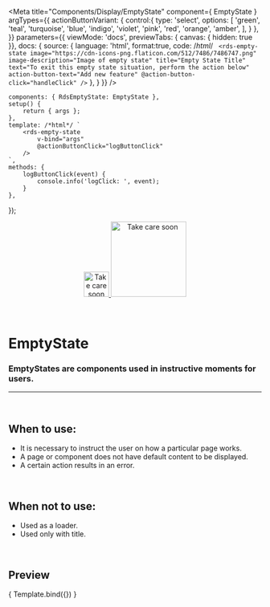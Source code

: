 
<Meta
	title="Components/Display/EmptyState"
	component={ EmptyState }
	argTypes={{
		actionButtonVariant: {
			control:{
				type: 'select',
				options: [
					'green',
					'teal',
					'turquoise',
					'blue',
					'indigo',
					'violet',
					'pink',
					'red',
					'orange',
					'amber',
				],
			}
		},
	}}
	parameters={{
		viewMode: 'docs',
		previewTabs: { canvas: { hidden: true }},
		docs: {
			source: {
				language: 'html',
				format:true,
				code: /*html*/ `
<rds-empty-state
	image="https://cdn-icons-png.flaticon.com/512/7486/7486747.png"
	image-description="Image of empty state"
	title="Empty State Title"
	text="To exit this empty state situation, perform the action below"
	action-button-text="Add new feature"
	@action-button-click="handleClick"
/>`
			},
		}
	}}
/>

	components: { RdsEmptyState: EmptyState },
	setup() {
		return { args };
	},
	template: /*html*/ `
		<rds-empty-state
			v-bind="args" 
			@actionButtonClick="logButtonClick"
		/>
	`,
	methods: {
		logButtonClick(event) {
			console.info('logClick: ', event);
		}
	},
});

<div align="center" style={{display: 'flex'}}>
    <a href="https://rahulaher.netlify.app">
        <img src="https://rahulaher.netlify.app/img/logo/glyph-black-colored.svg" alt="Take care soon" width="50" />
        <img src="https://rahulaher.netlify.app/img/logo/word-black-colored.svg" alt="Take care soon" width="150" />
    </a>
</div>

<br />
<br />

# EmptyState

### EmptyStates are components used in instructive moments for users.

---
<br />

## When to use:
- It is necessary to instruct the user on how a particular page works.
- A page or component does not have default content to be displayed.
- A certain action results in an error.

<br />

## When not to use:
- Used as a loader.
- Used only with title.

<br />

## Preview

<Canvas>
	<Story
		name="EmptyState"
		args={{
			image: 'https://cdn-icons-png.flaticon.com/512/7486/7486747.png',
			imageDescription: 'Image of empty state',
			title: 'Empty state title',
			text: 'To exit this empty state situation, perform the action below',
			actionButtonText: 'Add new feature',
		}}
	>
		{ Template.bind({}) }
	</Story>
</Canvas>

<ArgsTable story="EmptyState" />
